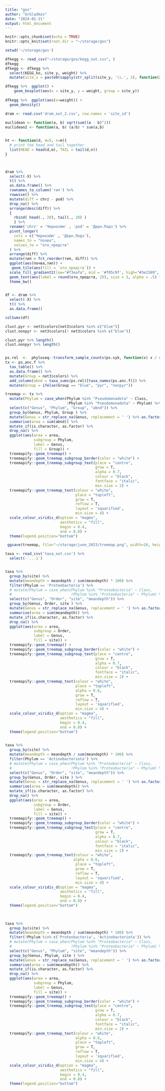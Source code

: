 ```yaml
---
title: "gos"
author: "GrGladkov"
date: "2024-01-21"
output: html_document
---
```


```r

knitr::opts_chunk$set(echo = TRUE)
knitr::opts_knit$set(root.dir = "~/storage/gos")

```


```r

setwd('~/storage/gos')

dfkegg <- read_csv("~/storage/gos/kegg_out.csv", )
dfkegg
dfkegg <- dfkegg %>% 
  select(KEGG_ko, site_y, weight) %>%
  mutate(site_x = paste0(sapply(str_split(site_y, '\\.', 2), function(x) x[[1]])))

dfkegg %>%  ggplot() + 
    geom_boxplot(aes(x = site_y, y = weight, group = site_y))
 
dfkegg %>%  ggplot(aes(x=weight)) + 
  geom_density()

```

```r


dram <- read.csv('dram_out_2.csv', row.names = 'site_id')
          
euclidean <- function(a, b) sqrt(sum((a - b)^2))
euclidean2 <- function(a, b) (a/b) * sum(a,b)


ht <- function(d, m=5, n=m){
  # print the head and tail together
  list(HEAD = head(d,m), TAIL = tail(d,n))
}



dram %>% 
  select(-X) %>% 
  t() %>% 
  as.data.frame() %>% 
  rownames_to_column('тип') %>% 
  rowwise() %>% 
  mutate(diff = chrz - pod) %>% 
  drop_na() %>% 
  arrange(desc(diff)) %>% 
  {
    rbind( head(., 20), tail(., 20) )
    } %>% 
  rename('chrz' = 'Чернозём' , 'pod' = 'Дерн.Подз') %>% 
  pivot_longer(
    cols = c('Чернозём' , 'Дерн.Подз'), 
    names_to = "почва",
    values_to = "отн_предств"
  ) %>% 
  arrange(diff) %>% 
  mutate(тип = fct_reorder(тип, diff)) %>% 
  ggplot(aes(почва,тип)) + 
   geom_tile(aes(fill = `отн_предств`)) +
  scale_fill_gradient2(low="#f3eafa", mid = '#f05c9f', high="#3e1589",  midpoint = 0.6) +
  geom_text(aes(label = round(отн_предств, 2)), size = 3, alpha = .5) +
  theme_bw()

  
df <- dram %>% 
  select(-X) %>% 
  t() %>% 
  as.data.frame()

colSums(df)

```


```r

clust.pyr <- net3$colors[net3$colors %in% c("blue")]
clust.nonpyr <- net3$colors[! net3$colors %in% c("blue")]

clust.pyr %>% length()
clust.nonpyr %>% length()


ps.rel  <-  phyloseq::transform_sample_counts(ps.syk, function(x) x / sum(x) * 100)
tx <- ps.anc.f %>% 
  tax_table() %>% 
  as.data.frame() %>% 
  mutate(Group = net3$colors) %>% 
  add_column(abnd = taxa_sums(ps.rel)[taxa_names(ps.anc.f)]) %>% 
  mutate(Group = ifelse(Group == "blue", "pyr", "nonpyr"))

treemap <- tx %>% 
  mutate(Phylum = case_when(Phylum %in% "Pseudomonadota" ~ Class,
                            !Phylum %in% "Pseudomonadota" ~ Phylum) %>% as.factor()) %>% 
  select(c("Genus", "Phylum", "Group", "abnd")) %>% 
  group_by(Genus, Phylum, Group ) %>%
  mutate(Genus = str_replace_na(Genus, replacement = ' ') %>% as.factor()) %>% 
  summarise(area = sum(abnd)) %>% 
  mutate_if(is.character, as.factor) %>% 
  drop_na() %>% 
  ggplot(aes(area = area, 
             subgroup = Phylum, 
             label = Genus,
             fill = Group)) +
  treemapify::geom_treemap() +
  treemapify::geom_treemap_subgroup_border(color = "white") +
  treemapify::geom_treemap_subgroup_text(place = "centre", 
                                         grow = T, 
                                         alpha = 0.7, 
                                         colour = "black", 
                                         fontface = "italic", 
                                         min.size = 2) +
  treemapify::geom_treemap_text(colour = "white", 
                                place = "topleft", 
                                grow = T, 
                                reflow = T, 
                                layout = 'squarified',
                                min.size = 4) +
  scale_colour_viridis_d(option = "magma", 
                         aesthetics = "fill", 
                         begin = 0.4, 
                         end = 0.8) +
  theme(legend.position="bottom") 

 ggsave(treemap, file="~/storage/june_2023/treemap.png", width=10, height=8, dpi = 600)


```


```r

taxa <- read_csv('taxa_out.csv') %>%
  select(-`...1`)


taxa %>% 
  group_by(site) %>% 
  mutate(meandepth = meandepth / sum(meandepth) * 100) %>%   
  filter(Phylum == 'Proteobacteria') %>% 
  # mutate(Phylum = case_when(Phylum %in% "Proteobacteria" ~ Class,
  #                           !Phylum %in% "Proteobacteria" ~ Phylum) %>% as.factor()) %>% 
  select(c("Genus", "Order", "site", "meandepth")) %>% 
  group_by(Genus, Order, site ) %>%
  mutate(Genus = str_replace_na(Genus, replacement = ' ') %>% as.factor()) %>% 
  summarise(area = sum(meandepth)) %>% 
  mutate_if(is.character, as.factor) %>% 
  drop_na() %>% 
  ggplot(aes(area = area, 
             subgroup = Order, 
             label = Genus,
             fill = site)) +
  treemapify::geom_treemap() +
  treemapify::geom_treemap_subgroup_border(color = "white") +
  treemapify::geom_treemap_subgroup_text(place = "centre", 
                                         grow = T, 
                                         alpha = 0.7, 
                                         colour = "black", 
                                         fontface = "italic", 
                                         min.size = 2) +
  treemapify::geom_treemap_text(colour = "white", 
                                place = "topleft", 
                                alpha = 0.6,
                                grow = T, 
                                reflow = T, 
                                layout = 'squarified',
                                min.size = 4) +
  scale_colour_viridis_d(option = "magma", 
                         aesthetics = "fill", 
                         begin = 0.4, 
                         end = 0.8) +
  theme(legend.position="bottom") 
  

```

```r


taxa %>% 
  group_by(site) %>% 
  mutate(meandepth = meandepth / sum(meandepth) * 100) %>%   
  filter(Phylum == 'Actinobacteriota') %>% 
  # mutate(Phylum = case_when(Phylum %in% "Proteobacteria" ~ Class,
  #                           !Phylum %in% "Proteobacteria" ~ Phylum) %>% as.factor()) %>% 
  select(c("Genus", "Order", "site", "meandepth")) %>% 
  group_by(Genus, Order, site ) %>%
  mutate(Genus = str_replace_na(Genus, replacement = ' ') %>% as.factor()) %>% 
  summarise(area = sum(meandepth)) %>% 
  mutate_if(is.character, as.factor) %>% 
  drop_na() %>% 
  ggplot(aes(area = area, 
             subgroup = Order, 
             label = Genus,
             fill = site)) +
  treemapify::geom_treemap() +
  treemapify::geom_treemap_subgroup_border(color = "white") +
  treemapify::geom_treemap_subgroup_text(place = "centre", 
                                         grow = T, 
                                         alpha = 0.7, 
                                         colour = "black", 
                                         fontface = "italic", 
                                         min.size = 2) +
  treemapify::geom_treemap_text(colour = "white", 
                               alpha = 0.6,
                                place = "topleft", 
                                grow = T, 
                                reflow = T, 
                                layout = 'squarified',
                                min.size = 4) +
  scale_colour_viridis_d(option = "magma", 
                         aesthetics = "fill", 
                         begin = 0.4, 
                         end = 0.8) +
  theme(legend.position="bottom") 
  
  

```

```r


taxa %>% 
  group_by(site) %>% 
  mutate(meandepth = meandepth / sum(meandepth) * 100) %>%   
  filter(!Phylum %in% c('Proteobacteria', 'Actinobacteriota')) %>% 
  # mutate(Phylum = case_when(Phylum %in% "Proteobacteria" ~ Class,
  #                           !Phylum %in% "Proteobacteria" ~ Phylum) %>% as.factor()) %>% 
  select(c("Genus", "Phylum", "site", "meandepth")) %>% 
  group_by(Genus, Phylum, site ) %>%
  mutate(Genus = str_replace_na(Genus, replacement = ' ') %>% as.factor()) %>% 
  summarise(area = sum(meandepth)) %>% 
  mutate_if(is.character, as.factor) %>% 
  drop_na() %>% 
  ggplot(aes(area = area, 
             subgroup = Phylum, 
             label = Genus,
             fill = site)) +
  treemapify::geom_treemap() +
  treemapify::geom_treemap_subgroup_border(color = "white") +
  treemapify::geom_treemap_subgroup_text(place = "centre", 
                                         grow = T, 
                                         alpha = 0.7, 
                                         colour = "black", 
                                         fontface = "italic", 
                                         min.size = 2) +
  treemapify::geom_treemap_text(colour = "white",
                                alpha = 0.6,
                                place = "topleft", 
                                grow = T, 
                                reflow = T, 
                                layout = 'squarified',
                                min.size = 4) +
  scale_colour_viridis_d(option = "magma", 
                         aesthetics = "fill", 
                         begin = 0.4, 
                         end = 0.8) +
  theme(legend.position="bottom") 
  

```
